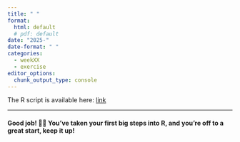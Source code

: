 ```yaml
---
title: " "
format: 
  html: default
  # pdf: default
date: "2025-"
date-format: " "
categories: 
  - weekXX
  - exercise
editor_options: 
  chunk_output_type: console
---
```


The R script is available here:
[link](https://raw.githubusercontent.com/InforBio/IOC/refs/heads/main/ioc_r/weekXX/r_wXX_exos.R)

---

#### Good job! 👏👏 You've taken your first big steps into R, and you're off to a great start, keep it up! 


